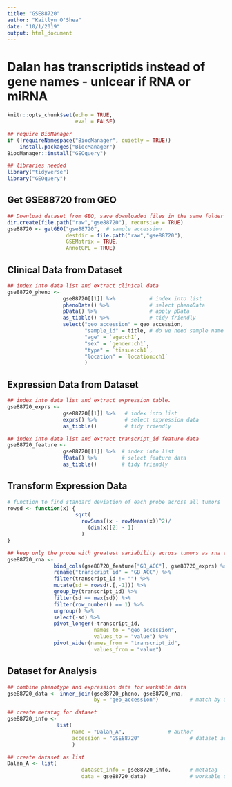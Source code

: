 ```yaml
---
title: "GSE88720"
author: "Kaitlyn O'Shea"
date: "10/1/2019"
output: html_document
---
```

# Dalan has transcriptids instead of gene names - unlcear if RNA or miRNA

```r
knitr::opts_chunk$set(echo = TRUE,
                      eval = FALSE)
```

```r
## require BioManager
if (!requireNamespace("BiocManager", quietly = TRUE))
    install.packages("BiocManager")
BiocManager::install("GEOquery") 
```

```r
## libraries needed
library("tidyverse")
library("GEOquery")
```

## Get GSE88720 from GEO
```r
## Download dataset from GEO, save downloaded files in the same folder as this .Rmd file.
dir.create(file.path("raw","gse88720"), recursive = TRUE)
gse88720 <- getGEO("gse88720",  # sample accession 
                   destdir = file.path("raw","gse88720"),
                   GSEMatrix = TRUE,
                   AnnotGPL = TRUE)
```

## Clinical Data from Dataset
```r
## index into data list and extract clinical data
gse88720_pheno <-
                  gse88720[[1]] %>%           # index into list 
                  phenoData() %>%             # select phenoData
                  pData() %>%                 # apply pData
                  as_tibble() %>%             # tidy friendly
                  select("geo_accession" = geo_accession,
                         "sample_id" = title, # do we need sample name and accession number?
                         "age" = `age:ch1`,
                         "sex" = `gender:ch1`,
                         "type" = `tissue:ch1`,
                         "location" = `location:ch1`
                         ) 
```

## Expression Data from Dataset
```r
## index into data list and extract expression table.
gse88720_exprs <- 
                  gse88720[[1]] %>%   # index into list 
                  exprs() %>%         # select expression data
                  as_tibble()         # tidy friendly

## index into data list and extract transcript_id feature data
gse88720_feature <- 
                  gse88720[[1]] %>%  # index into list 
                  fData() %>%        # select feature data
                  as_tibble()        # tidy friendly
```

## Transform Expression Data
``` r
# function to find standard deviation of each probe across all tumors
rowsd <- function(x) {
                      sqrt(
                        rowSums((x - rowMeans(x))^2)/
                          (dim(x)[2] - 1)
                        )
}

## keep only the probe with greatest variability across tumors as rna variable and transcript_id names
gse88720_rna <-
               bind_cols(gse88720_feature["GB_ACC"], gse88720_exprs) %>% # add transcript_id name to expression data
               rename("transcript_id" = "GB_ACC") %>%                    # rename name variable as 'transcript_id' 
               filter(transcript_id != "") %>%                           # keep only data for named transcript_ids
               mutate(sd = rowsd(.[,-1])) %>%                            # calculate sd for each probe, index out transcript_id name
               group_by(transcript_id) %>%                               # group probes by transcript_id
               filter(sd == max(sd)) %>%                                 # keep the probe with the max variation for each transcript_id
               filter(row_number() == 1) %>%                             # remove duplicates
               ungroup() %>%                                             # ungroup by transcript_ids 
               select(-sd) %>%                                           # select all but sd column
               pivot_longer(-transcript_id,                              # do not group by transcript_id 
                            names_to = "geo_accession",                  # 'key' via gather
                            values_to = "value") %>%                     
               pivot_wider(names_from = "transcript_id",                 # final format transcript_ids as rows
                            values_from = "value")                       # final format expression across accession as columns    

```

## Dataset for Analysis
```r
## combine phenotype and expression data for workable data
gse88720_data <- inner_join(gse88720_pheno, gse88720_rna, 
                            by = "geo_accession")          # match by accession

## create metatag for dataset
gse88720_info <-  
                list(
                     name = "Dalan_A",              # author
                     accession = "GSE88720"                # dataset accession 
                     )

## create dataset as list 
Dalan_A <- list(
                        dataset_info = gse88720_info,      # metatag
                        data = gse88720_data)              # workable data
```
